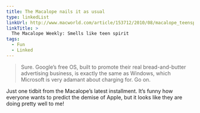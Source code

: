 ```yaml
---
title: The Macalope nails it as usual
type: linkedList
linkUrl: http://www.macworld.com/article/153712/2010/08/macalope_teenspirit.html
linkTitle: >
  The Macalope Weekly: Smells like teen spirit
tags:
  - Fun
  - Linked
---
```


> Sure. Google’s free OS, built to promote their real bread-and-butter advertising business, is exactly the same as Windows, which Microsoft is very adamant about charging for. Go on.

Just one tidbit from the Macalope’s latest installment. It’s funny how everyone wants to predict the demise of Apple, but it looks like they are doing pretty well to me!
